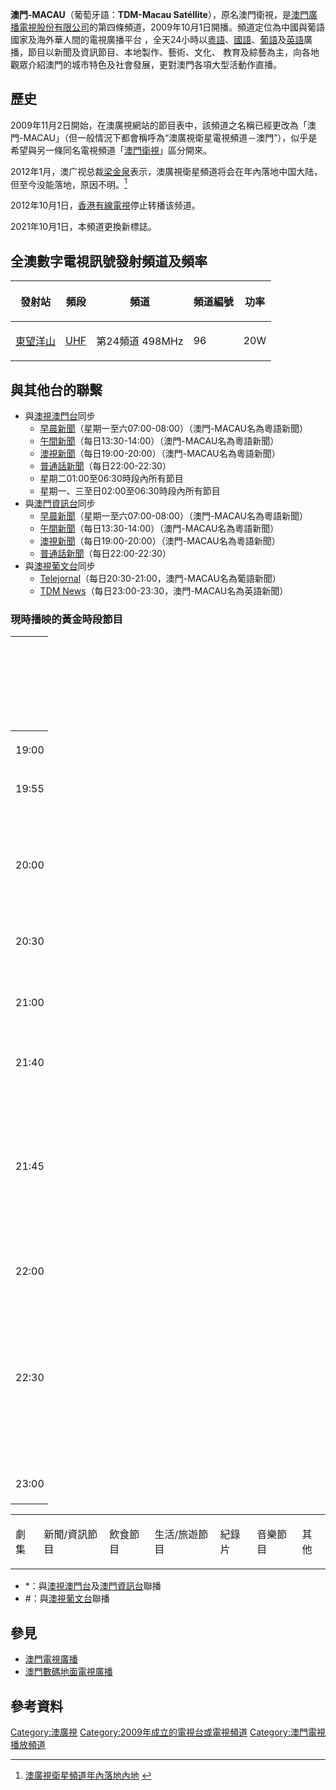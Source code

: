{{Distinguish|澳門|澳門電視台|澳門衛視}}
{{TV channel|[[澳門廣播電視股份有限公司|澳門廣播電視股份有限公司]]}}
{{頻道資訊
| 頻道名稱         = 澳門-MACAU<br />{{lang|pt|'''TDM-Macau Satéllite'''}}
| 頻道圖片檔案     =TDM Ou Mun Macau logo.png
| 頻道圖片尺寸     = 250px
| 頻道圖片名稱     = 澳門-Macau
| 所屬國家或地區   = {{MAC}}
| 總部所在         = {{MAC}}
| 播放地區         = [[澳門|澳門]]、[[香港|香港]]及亞太地區
| 開播日期         = 2009年10月1日
| 停播日期         =
| 頻道類別         = 綜合
| 頻道語言         = [[粵語|粵語]]、[[國語|國語]]、[[葡語|葡語]]、[[英語|英語]]
| 視頻格式         = 數碼（[[DTMB|DTMB]]）：<br> '''2015年3月2日前'''<br>  [[576i|576i]] [[縱橫比_(圖像)|4:3]]<br> '''2015年3月2日至2016年7月11日'''<br>[[576i|576i]] [[縱橫比_(圖像)|16:9]]<br> '''2016年7月11日起'''<br>[[1080i|1080i]] [[縱橫比_(圖像)|16:9]]
| 收視率           = 
| 收視率調查時間   = 
| 收視率資料來源   = 
| 頻道口號         = 
| 擁有者           = [[澳門廣播電視股份有限公司|澳門廣播電視股份有限公司]]
| 持股者           = 
| 前頻道名稱       = [[澳門衛視|澳門衛視]]
| 被取代名稱       = 澳門-MACAU
| 集團同類頻道     = [[澳視澳門|澳視澳門]]、[[澳門體育頻道|澳門體育]]、[[澳門資訊|澳門資訊]]、[[澳視葡文|澳視葡文]]、[[澳門綜藝|澳門綜藝]]
| 重播服務頻道     = 
| 頻道官方網站     = http://new.tdm.com.mo/c_tv/?ch=sat
| 備註             = 
| 數位電視供應商01 = [[澳門廣播電視股份有限公司|澳門免費電視]]
| 數位電視頻道數01 = 96頻道
| 衛星電視供應商01 = 亞洲五號衛星
| 衛星電視頻道數01 = 3799MHz
| 有線電視供應商01 = [[澳門基本電視頻道|澳門基本電視頻道]]
| 有線電視頻道數01 = 96頻道
| 線上收看網站01   = 澳廣視網站
| 線上收看網址01   = [https://www.tdm.com.mo/zh-hant/live?Channel=8&type=tv]
|}}

'''澳門-MACAU'''（葡萄牙語：'''TDM-Macau Satéllite'''），原名澳門衛視，是[[澳門廣播電視股份有限公司|澳門廣播電視股份有限公司]]的第四條頻道，2009年10月1日開播。頻道定位為中國與葡語國家及海外華人間的電視廣播平台 ，全天24小時以[[粵語|粵語]]、[[國語|國語]]、[[葡語|葡語]]及[[英語|英語]]廣播，節目以新聞及資訊節目、本地製作、藝術、文化、 教育及綜藝為主，向各地觀眾介紹澳門的城市特色及社會發展，更對澳門各項大型活動作直播。

==歷史==
2009年11月2日開始，在澳廣視網站的節目表中，該頻道之名稱已經更改為「澳門-MACAU」（但一般情況下都會稱呼為“澳廣視衛星電視頻道－澳門”），似乎是希望與另一條同名電視頻道「[[澳門衛視|澳門衛視]]」區分開來。

2012年1月，澳广视总裁[[梁金泉_(1949年)|梁金泉]]表示，澳廣視衛星頻道将会在年內落地中国大陆，但至今没能落地，原因不明。<ref>[http://www.macaodaily.com/html/2012-01/19/content_666034.htm 澳廣視衛星頻道年內落地內地] {{webarchive|url=https://web.archive.org/web/20120315023024/http://www.macaodaily.com/html/2012-01/19/content_666034.htm |date=2012-03-15 }}</ref>

2012年10月1日，[[香港有線電視|香港有線電視]]停止转播该频道。

2021年10月1日，本頻道更換新標誌。

==全澳數字電視訊號發射頻道及頻率==
{| border="0"  cellpadding="3px" style="border: 1px solid #999; background-color:#FFFFFF; "
|-align="center" bgcolor="#cccccc"
! 發射站
! 頻段
! 頻道
! 頻道編號
! 功率
|-----
| [[東望洋山|東望洋山]]
| [[特高頻|UHF]]
| 第24頻道 498MHz
| 96
| 20W
|}

== 與其他台的聯繫 ==
*與[[澳視澳門台|澳視澳門台]]同步
**[[澳廣視早晨新聞|早晨新聞]]（星期一至六07:00-08:00）（澳門-MACAU名為粵語新聞）
**[[澳廣視午間新聞|午間新聞]]（每日13:30-14:00）（澳門-MACAU名為粵語新聞）
**[[澳視新聞_(澳廣視)|澳視新聞]]（每日19:00-20:00）（澳門-MACAU名為粵語新聞）
**[[澳廣視普通話新聞|普通話新聞]]（每日22:00-22:30）
**星期二01:00至06:30時段內所有節目
**星期一、三至日02:00至06:30時段內所有節目
*與[[澳門資訊台|澳門資訊台]]同步
**[[澳廣視早晨新聞|早晨新聞]]（星期一至六07:00-08:00）（澳門-MACAU名為粵語新聞）
**[[澳廣視午間新聞|午間新聞]]（每日13:30-14:00）（澳門-MACAU名為粵語新聞）
**[[澳視新聞_(澳廣視)|澳視新聞]]（每日19:00-20:00）（澳門-MACAU名為粵語新聞）
**[[澳廣視普通話新聞|普通話新聞]]（每日22:00-22:30）
*與[[澳視葡文台|澳視葡文台]]同步
**[[澳廣視葡語新聞、英語新聞|Telejornal]]（每日20:30-21:00，澳門-MACAU名為葡語新聞）
**[[澳廣視葡語新聞、英語新聞|TDM News]]（每日23:00-23:30，澳門-MACAU名為英語新聞）

===現時播映的黃金時段節目===
{{动态列表}}
{| width="100%" border="0" cellpadding="2" cellspacing="1" style="border:1px solid #aaa"
!width="5%"|
!width="10%" bgcolor="C0C0C0"|星期一<small>（12日）</small>
!width="10%" bgcolor="C0C0C0"|星期二<small>（13日）</small>
!width="10%" bgcolor="C0C0C0"|星期三<small>（14日）</small>
!width="10%" bgcolor="C0C0C0"|星期四<small>（15日）</small>
!width="10%" bgcolor="C0C0C0"|星期五<small>（16日）</small>
!width="10%" bgcolor="C0C0C0"|星期六<small>（17日）</small>
!width="10%" bgcolor="C0C0C0"|星期日<small>（18日）</small>
|- align=center
!width="5%" bgcolor="C0C0C0"|19:00
|rowspan="1" colspan="7" bgcolor="#FFED57"|[[澳視新聞_(澳廣視)|粵語新聞]]*
|- align=center
!width="5%" bgcolor="C0C0C0"|19:55
|rowspan="1" colspan="7" bgcolor="#FFED57"|[[澳廣視天氣報告|天氣報告]]*
|- align=center
!width="5%" bgcolor="C0C0C0"|20:00
|rowspan="1" colspan="1" bgcolor="#FFED57"|[[TDM訪談|TDM訪談]]
|rowspan="1" colspan="1" bgcolor="#FFED57"|[[TDM_講場|TDM 講場]]
|rowspan="1" colspan="1" bgcolor="#C0FF3E"|[[齊齊食通街|齊齊食通街]]
|rowspan="1" colspan="1" bgcolor="#D4EECC"|[[家家有本事|家家有本事]]
|rowspan="1" colspan="1" bgcolor="#C0FF3E"|[[齊齊食通街|齊齊食通街]]
|rowspan="1" colspan="1" bgcolor="#D4EECC"|[[夢想家|夢想家]]
|rowspan="1" colspan="1" bgcolor="#FFED57"|[[澳門人澳門事|澳門人澳門事]]
|- align=center
!width="5%" bgcolor="C0C0C0"|20:30
|rowspan="1" colspan="7" bgcolor="#FFED57"|[[澳廣視葡語新聞、英語新聞|葡語新聞]]#
|- align=center
!width="5%" bgcolor="C0C0C0"|21:00
|rowspan="2" colspan="1" bgcolor="#FFED57"|[[風火台|風火台]]
|rowspan="2" colspan="1" bgcolor="#FFED57"|[[澳視新聞檔案|澳視新聞檔案]]
|rowspan="1" colspan="1" bgcolor="#FFED57"|[[財經雜誌_(澳門)|財經雜誌]]
|rowspan="2" colspan="1" bgcolor="#D4EECC"|[[大戲臺|大戲臺]]
|rowspan="2" colspan="1" bgcolor="#FFED57"|[[風火台|風火台]]
|rowspan="2" colspan="1" bgcolor="#D4EECC"|[[巴絲打創業夢|巴絲打創業夢]]
|rowspan="3" colspan="1" bgcolor="#D4EECC"|[[巴絲打創業夢|巴絲打創業夢]]
|- align=center
!width="5%" bgcolor="C0C0C0"|21:40
|rowspan="2" colspan="1" bgcolor="#D4EECC"|[[胡Sir講收藏|胡Sir講收藏]]

|- align=center
!width="5%" bgcolor="C0C0C0"|21:45
|rowspan="1" colspan="2" bgcolor="#D4EECC"|[[胡Sir講收藏|胡Sir講收藏]]
|rowspan="1" colspan="1" bgcolor="#D4EECC"|[[澳門出品|澳門出品]]
|rowspan="1" colspan="1" bgcolor="#D4EECC"|[[好書分享|好書分享]]及[[胡Sir講收藏|胡Sir講收藏]]
|rowspan="1" colspan="1" bgcolor="#D4EECC"|[[昔日濠江|昔日濠江]]

|- align=center
!width="5%" bgcolor="C0C0C0"|22:00
|rowspan="1" colspan="7" bgcolor="#FFED57"|[[澳廣視普通話新聞|普通話新聞]]*

|- align=center
!width="5%" bgcolor="C0C0C0"|22:30
|rowspan="1" colspan="5" bgcolor="#FFED57"|[[澳門人澳門事|澳門人澳門事]]
|rowspan="1" colspan="1" bgcolor="#D4EECC"|[[尋藏記|尋藏記]]
|rowspan="1" colspan="1" bgcolor="#D4EECC"|[[三個四十後‧大瘋堂話舊|三個四十後‧大瘋堂話舊]]
|- align=center
!width="5%" bgcolor="C0C0C0"|23:00
|rowspan="1" colspan="7" bgcolor="#FFED57"|[[澳廣視葡語新聞、英語新聞|英語新聞]]#
|}

{| style="width:100%"
|- 
| {{colorbox|#EEB4B4}} 劇集 || {{colorbox|#FFED57}} 新聞/資訊節目 || {{colorbox|#C0FF3E}} 飲食節目 || {{colorbox|#D4EECC}} 生活/旅遊節目 || {{colorbox|#8DB6CD}} 紀錄片 || {{colorbox|#FFCC66}} 音樂節目  || {{colorbox|#C1CDC1}} 其他
|}

*<nowiki>*</nowiki>：與[[澳視澳門台|澳視澳門台]]及[[澳門資訊台|澳門資訊台]]聯播
*<nowiki>#</nowiki>：與[[澳視葡文台|澳視葡文台]]聯播

== 參見 ==
* [[澳門電視廣播|澳門電視廣播]]
* [[澳門數碼地面電視廣播|澳門數碼地面電視廣播]]

== 參考資料 ==
{{Reflist}}

{{澳廣視頻道列表}}

[[Category:澳廣視|Category:澳廣視]]
[[Category:2009年成立的電視台或電視頻道|Category:2009年成立的電視台或電視頻道]]
[[Category:澳門電視播放頻道|Category:澳門電視播放頻道]]